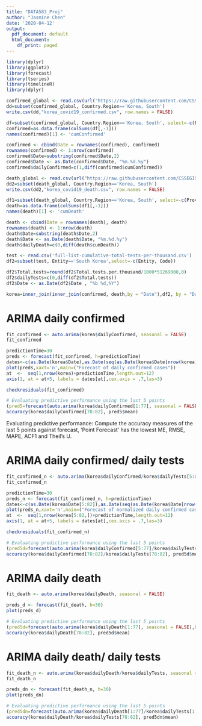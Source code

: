 ```yaml
---
title: "DATA583_Proj"
author: "Jasmine Chen"
date: '2020-04-12'
output:
  pdf_document: default
  html_document:
    df_print: paged
---
```

```r
library(dplyr)
library(ggplot2)
library(forecast)
library(tseries)
library(timelineR)
library(dplyr)
```

```r
confirmed_global <- read.csv(url("https://raw.githubusercontent.com/CSSEGISandData/COVID-19/master/csse_covid_19_data/csse_covid_19_time_series/time_series_covid19_confirmed_global.csv"))
dd=subset(confirmed_global, Country.Region=='Korea, South')
write.csv(dd,"korea_covid19_confirmed.csv", row.names = FALSE)
```

```r
df=subset(confirmed_global, Country.Region=='Korea, South', select=-c(Province.State, Lat, Long)) 
confirmed=as.data.frame(colSums(df[,-1]))
names(confirmed)[1] <- 'cumConfirmed'
```

```r
confirmed <- cbind(Date = rownames(confirmed), confirmed)
rownames(confirmed) <- 1:nrow(confirmed)
confirmed$Date=substring(confirmed$Date,2)
confirmed$Date <- as.Date(confirmed$Date, "%m.%d.%y")
confirmed$dailyConfirmed=c(1,diff(confirmed$cumConfirmed))
```

```r
death_global <- read.csv(url("https://raw.githubusercontent.com/CSSEGISandData/COVID-19/master/csse_covid_19_data/csse_covid_19_time_series/time_series_covid19_deaths_global.csv"))
dd2=subset(death_global, Country.Region=='Korea, South')
write.csv(dd2,"korea_covid19_death.csv", row.names = FALSE)
```

```r
df1=subset(death_global, Country.Region=='Korea, South', select=-c(Province.State, Lat, Long)) 
death=as.data.frame(colSums(df1[,-1]))
names(death)[1] <- 'cumDeath'
```

```r
death <- cbind(Date = rownames(death), death)
rownames(death) <- 1:nrow(death)
death$Date=substring(death$Date,2)
death$Date <- as.Date(death$Date, "%m.%d.%y")
death$dailyDeath=c(0,diff(death$cumDeath))
```

```r
test <- read.csv('full-list-cumulative-total-tests-per-thousand.csv')
df2=subset(test, Entity=='South Korea',select=-c(Entity, Code))
```

```r
df2$Total.tests=round(df2$Total.tests.per.thousand/1000*51269000,0)
df2$dailyTests=c(0,diff(df2$Total.tests))
df2$Date <- as.Date(df2$Date , "%b %d,%Y")
```

```r
korea=inner_join(inner_join(confirmed, death,by = "Date"),df2, by = "Date")
```


# ARIMA daily confirmed
```r
fit_confirmed <- auto.arima(korea$dailyConfirmed, seasonal = FALSE)
fit_confirmed
```

```r
predictionTime=30
preds <- forecast(fit_confirmed, h=predictionTime)
dates<-c(as.Date(korea$Date),as.Date(seq(as.Date(korea$Date[nrow(korea)]),by="day",length.out = predictionTime+1)))
plot(preds,xaxt='n',main=("Forecast of daily confirmed cases"))
at  <-  seq(1,nrow(korea)+predictionTime,length.out=12)
axis(1, at = at+5, labels = dates[at],cex.axis = .7,las=3) 
```

```r
checkresiduals(fit_confirmed)
```

```r
# Evaluating predictive performance using the last 5 points 
(pred5=forecast(auto.arima(korea$dailyConfirmed[1:77], seasonal = FALSE),h=5))
accuracy(korea$dailyConfirmed[78:82], pred5$mean)
```
Evaluating predictive performance:
Compute the accuracy measures of the last 5 points against forecast, 'Point Forecast' has the lowest ME, RMSE, MAPE, ACF1 and Theil's U.

# ARIMA daily confirmed/ daily tests
```r
fit_confirmed_n <- auto.arima(korea$dailyConfirmed/korea$dailyTests[5:82], seasonal = FALSE)
fit_confirmed_n
```

```r
predictionTime=30
preds_n <- forecast(fit_confirmed_n, h=predictionTime)
dates<-c(as.Date(korea$Date[5:82]),as.Date(seq(as.Date(korea$Date[nrow(korea)]),by="day",length.out = predictionTime+1)))
plot(preds_n,xaxt='n',main=("Forecast of normalized daily confirmed cases"))
at  <-  seq(1,nrow(korea[5:82,])+predictionTime,length.out=12)
axis(1, at = at+5, labels = dates[at],cex.axis = .7,las=3) 
```

```r
checkresiduals(fit_confirmed_n)
```

```r
# Evaluating predictive performance using the last 5 points 
(pred5d=forecast(auto.arima(korea$dailyConfirmed[5:77]/korea$dailyTests[5:77], seasonal = FALSE),h=5))
accuracy(korea$dailyConfirmed[78:82]/korea$dailyTests[78:82], pred5d$mean)
```









# 
# ARIMA daily death 
```r
fit_death <- auto.arima(korea$dailyDeath, seasonal = FALSE)

preds_d <- forecast(fit_death, h=30)
plot(preds_d)

# Evaluating predictive performance using the last 5 points 
(pred5d=forecast(auto.arima(korea$dailyDeath[1:77], seasonal = FALSE),h=5))
accuracy(korea$dailyDeath[78:82], pred5d$mean)
```

# ARIMA daily death/ daily tests
```r
fit_death_n <- auto.arima(korea$dailyDeath/korea$dailyTests, seasonal = FALSE)
fit_death_n

preds_dn <- forecast(fit_death_n, h=30)
plot(preds_dn)

# Evaluating predictive performance using the last 5 points 
(pred5dn=forecast(auto.arima(korea$dailyDeath[1:77]/korea$dailyTests[1:77], seasonal = FALSE),h=5))
accuracy(korea$dailyDeath/korea$dailyTests[78:82], pred5dn$mean)
```


